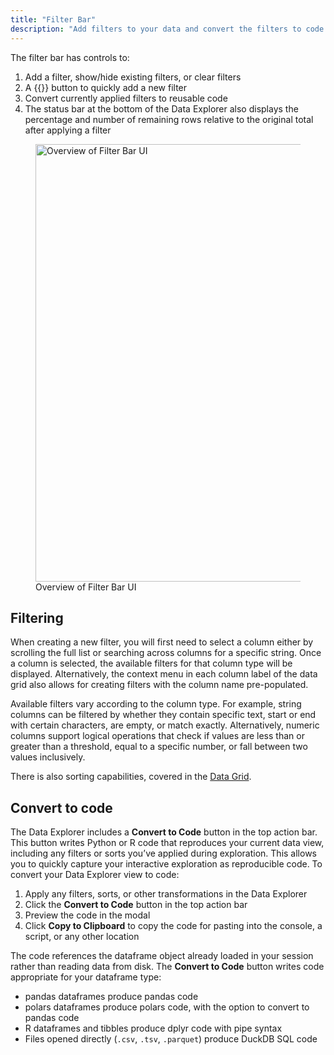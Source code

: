 ```yaml
---
title: "Filter Bar"
description: "Add filters to your data and convert the filters to code."
---
```


The filter bar has controls to:

1. Add a filter, show/hide existing filters, or clear filters
2. A {{<fa plus>}} button to quickly add a new filter
3. Convert currently applied filters to reusable code
4. The status bar at the bottom of the Data Explorer also displays the
   percentage and number of remaining rows relative to the original total after
   applying a filter

![Overview of Filter Bar UI](images/data-explorer-filter-ui.png){width=700}

## Filtering

When creating a new filter, you will first need to select a column either by
scrolling the full list or searching across columns for a specific string. Once
a column is selected, the available filters for that column type will be
displayed. Alternatively, the context menu in each column label of the data grid
also allows for creating filters with the column name pre-populated.

Available filters vary according to the column type. 
For example, string columns can be filtered by whether they contain specific text, 
start or end with certain characters, are empty, or match exactly. 
Alternatively, numeric columns support logical operations that check if values are 
less than or greater than a threshold, equal to a specific number, or fall between two values inclusively.

There is also sorting capabilities, covered in the [Data Grid](data-explorer-data-grid.qmd).

<!-- vale Posit.Headings = NO -->
## Convert to code
<!-- vale Posit.Headings = Yes -->

The Data Explorer includes a **Convert to Code** button in the top action bar. 
This button writes Python or R code that reproduces your current data view, including any filters or sorts you've applied during exploration.
This allows you to quickly capture your interactive exploration as reproducible code.
To convert your Data Explorer view to code:

1. Apply any filters, sorts, or other transformations in the Data Explorer
2. Click the **Convert to Code** button in the top action bar
3. Preview the code in the modal
4. Click **Copy to Clipboard** to copy the code for pasting into the console, a script, or any other location

The code references the dataframe object already loaded in your session rather than reading data from disk.
The **Convert to Code** button writes code appropriate for your dataframe type:

- pandas dataframes produce pandas code
- polars dataframes produce polars code, with the option to convert to pandas code
- R dataframes and tibbles produce dplyr code with pipe syntax
- Files opened directly (`.csv`, `.tsv`, `.parquet`) produce DuckDB SQL code